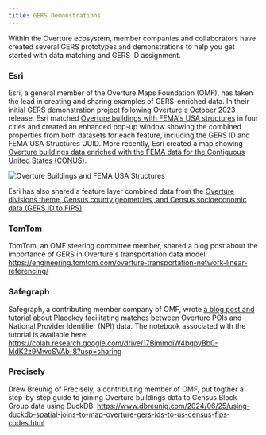 ```yaml
---
title: GERS Demonstrations
---
```


Within the Overture ecosystem, member companies and collaborators have created several GERS prototypes and demonstrations to help you get started with data matching and GERS ID assignment. 


### Esri

Esri, a general member of the Overture Maps Foundation (OMF), has taken the lead in creating and sharing examples of GERS-enriched data. In their initial GERS demonstration project following Overture's October 2023 release, Esri matched [Overture buildings with FEMA's USA structures](https://www.esri.com/arcgis-blog/products/arcgis-online/mapping/enriching-overture-data-with-gers/) in four cities and created an enhanced pop-up window showing the combined properties from both datasets for each feature, including the GERS ID and FEMA USA Structures UUID. More recently, Esri created a map showing [Overture buildings data enriched with the FEMA data for the Contiguous United States (CONUS)](https://overture.maps.arcgis.com/home/item.html?id=52e3ebfaf01141d8bdfbaa06dcd96638).

![Overture Buildings and FEMA USA Structures](/img/gers/overture-buildings-fema-structures.png)

Esri has also shared a feature layer combined data from the [Overture divisions theme, Census county geometries, and Census socioeconomic data (GERS ID to FIPS)](https://www.arcgis.com/home/item.html?id=c640a11058e34316a69f6a1e74049f9e). 

### TomTom 

TomTom, an OMF steering committee member, shared a blog post about the importance of GERS in Overture's transportation data model: https://engineering.tomtom.com/overture-transportation-network-linear-referencing/


### Safegraph 

Safegraph, a contributing member company of OMF, wrote [a blog post and tutorial](https://www.placekey.io/blog/joining-overture-and-npi-datasets) about Placekey facilitating matches between Overture POIs and National Provider Identifier (NPI) data. The notebook associated with the tutorial is available here: https://colab.research.google.com/drive/17BimmoiW4bqpyBb0-MdK2z9MwcSVAb-8?usp=sharing

### Precisely

Drew Breunig of Precisely, a contributing member of OMF, put togther a step-by-step guide to joining Overture buildings data to Census Block Group data using DuckDB:
https://www.dbreunig.com/2024/06/25/using-duckdb-spatial-joins-to-map-overture-gers-ids-to-us-census-fips-codes.html


